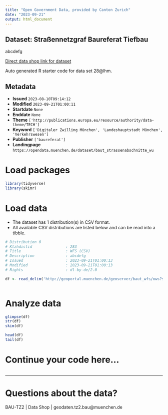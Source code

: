 ```yaml
---
title: "Open Government Data, provided by Canton Zurich"
date: "2023-09-21"
output: html_document
---
```


## Dataset: Straßennetzgraf Baureferat Tiefbau

abcdefg

[Direct data shop link for dataset](XYZ28@lhm)

Auto generated R starter code for data set 28@lhm.

## Metadata

- **Issued** `2023-08-10T09:14:12`
- **Modified** `2023-09-21T01:00:11`
- **Startdate** `None`
- **Enddate** `None`
- **Theme** `['http://publications.europa.eu/resource/authority/data-theme/TECH']`
- **Keyword** `['Digitaler Zwilling München', 'Landeshauptstadt München', 'Verkehrswesen']`
- **Publisher** `['baureferat']`
- **Landingpage** `https://opendata.muenchen.de/dataset/baut_strassenabschnitte_wu`


# Load packages

```r

library(tidyverse)
library(skimr)

```

# Load data

-   The dataset has 1 distribution(s) in CSV format.
-   All available CSV distributions are listed below and can be read into a tibble.

```r

# Distribution 0
# Ktzhdistid               : 283
# Title                    : WFS (CSV)
# Description              : abcdefg
# Issued                   : 2023-09-21T01:00:13
# Modified                 : 2023-09-21T01:00:13
# Rights                   : dl-by-de/2.0

df <- read_delim('http://geoportal.muenchen.de/geoserver/baut_wfs/ows?service=WFS&amp;version=1.1.0&amp;request=GetFeature&amp;typeName=baut_wfs:baut_strassenabschnitte_wu&amp;outputFormat=csv')



```

# Analyze data

```r

glimpse(df)
str(df)
skim(df)

head(df)
tail(df)

```

# Continue your code here...

```r

```

------------------------------------------------------------------------

# Questions about the data?

BAU-TZ2 | Data Shop | geodaten.tz2.bau@muenchen.de

